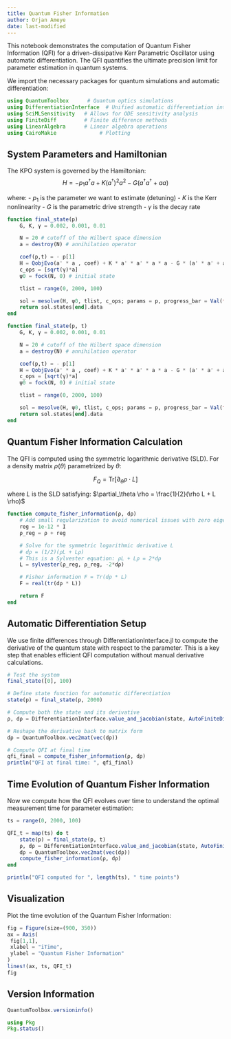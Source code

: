 ```yaml
---
title: Quantum Fisher Information
author: Orjan Ameye
date: last-modified
---
```


This notebook demonstrates the computation of Quantum Fisher Information (QFI) for a driven-dissipative Kerr Parametric Oscillator using automatic differentiation. The QFI quantifies the ultimate precision limit for parameter estimation in quantum systems.

We import the necessary packages for quantum simulations and automatic differentiation:

```julia
using QuantumToolbox      # Quantum optics simulations
using DifferentiationInterface  # Unified automatic differentiation interface
using SciMLSensitivity   # Allows for ODE sensitivity analysis
using FiniteDiff         # Finite difference methods
using LinearAlgebra      # Linear algebra operations
using CairoMakie              # Plotting
```

## System Parameters and Hamiltonian

The KPO system is governed by the Hamiltonian:
$$H = -p_1 a^\dagger a + K (a^\dagger)^2 a^2 - G (a^\dagger a^\dagger + a a)$$

where:
- $p_1$ is the parameter we want to estimate (detuning)
- $K$ is the Kerr nonlinearity
- $G$ is the parametric drive strength
- $\gamma$ is the decay rate

```julia
function final_state(p)
    G, K, γ = 0.002, 0.001, 0.01

    N = 20 # cutoff of the Hilbert space dimension
    a = destroy(N) # annihilation operator

    coef(p,t) = - p[1]
    H = QobjEvo(a' * a , coef) + K * a' * a' * a * a - G * (a' * a' + a * a)
    c_ops = [sqrt(γ)*a]
    ψ0 = fock(N, 0) # initial state

    tlist = range(0, 2000, 100)

    sol = mesolve(H, ψ0, tlist, c_ops; params = p, progress_bar = Val(false), saveat = [tlist[end]])
    return sol.states[end].data
end
```

```julia
function final_state(p, t)
    G, K, γ = 0.002, 0.001, 0.01

    N = 20 # cutoff of the Hilbert space dimension
    a = destroy(N) # annihilation operator

    coef(p,t) = - p[1]
    H = QobjEvo(a' * a , coef) + K * a' * a' * a * a - G * (a' * a' + a * a)
    c_ops = [sqrt(γ)*a]
    ψ0 = fock(N, 0) # initial state

    tlist = range(0, 2000, 100)

    sol = mesolve(H, ψ0, tlist, c_ops; params = p, progress_bar = Val(false), saveat = [t])
    return sol.states[end].data
end
```

## Quantum Fisher Information Calculation

The QFI is computed using the symmetric logarithmic derivative (SLD). For a density matrix $\rho(\theta)$ parametrized by $\theta$:

$$F_Q = \text{Tr}[\partial_\theta \rho \cdot L]$$

where $L$ is the SLD satisfying: $\partial_\theta \rho = \frac{1}{2}(\rho L + L \rho)$

```julia
function compute_fisher_information(ρ, dρ)
    # Add small regularization to avoid numerical issues with zero eigenvalues
    reg = 1e-12 * I
    ρ_reg = ρ + reg

    # Solve for the symmetric logarithmic derivative L
    # dρ = (1/2)(ρL + Lρ)
    # This is a Sylvester equation: ρL + Lρ = 2*dρ
    L = sylvester(ρ_reg, ρ_reg, -2*dρ)

    # Fisher information F = Tr(dρ * L)
    F = real(tr(dρ * L))

    return F
end
```

## Automatic Differentiation Setup

We use finite differences through DifferentiationInterface.jl to compute the derivative of the quantum state with respect to the parameter. This is a key step that enables efficient QFI computation without manual derivative calculations.

```julia
# Test the system
final_state([0], 100)

# Define state function for automatic differentiation
state(p) = final_state(p, 2000)

# Compute both the state and its derivative
ρ, dρ = DifferentiationInterface.value_and_jacobian(state, AutoFiniteDiff(), [0.0])

# Reshape the derivative back to matrix form
dρ = QuantumToolbox.vec2mat(vec(dρ))

# Compute QFI at final time
qfi_final = compute_fisher_information(ρ, dρ)
println("QFI at final time: ", qfi_final)
```

## Time Evolution of Quantum Fisher Information

Now we compute how the QFI evolves over time to understand the optimal measurement time for parameter estimation:

```julia
ts = range(0, 2000, 100)

QFI_t = map(ts) do t
    state(p) = final_state(p, t)
    ρ, dρ = DifferentiationInterface.value_and_jacobian(state, AutoFiniteDiff(), [0.0])
    dρ = QuantumToolbox.vec2mat(vec(dρ))
    compute_fisher_information(ρ, dρ)
end

println("QFI computed for ", length(ts), " time points")
```

## Visualization

Plot the time evolution of the Quantum Fisher Information:

```julia
fig = Figure(size=(900, 350))
ax = Axis(
 fig[1,1],
 xlabel = "iTime",
 ylabel = "Quantum Fisher Information"
)
lines!(ax, ts, QFI_t)
fig
```

## Version Information
```julia
QuantumToolbox.versioninfo()
```

```julia
using Pkg
Pkg.status()
```